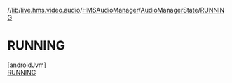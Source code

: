 //[lib](../../../../../index)/[live.hms.video.audio](../../../index)/[HMSAudioManager](../../index)/[AudioManagerState](../index)/[RUNNING](index)

# RUNNING

[androidJvm]\
[RUNNING](index)

